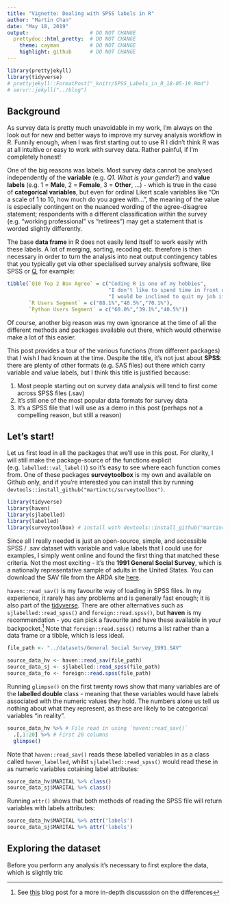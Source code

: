 ```yaml
---
title: "Vignette: Dealing with SPSS labels in R"
author: "Martin Chan"
date: "May 18, 2019"
output:                    # DO NOT CHANGE
  prettydoc::html_pretty:  # DO NOT CHANGE
    theme: cayman          # DO NOT CHANGE
    highlight: github      # DO NOT CHANGE
---
```


```r
library(prettyjekyll)
library(tidyverse)
# prettyjekyll::FormatPost("_knitr/SPSS_Labels_in_R_18-05-19.Rmd")
# servr::jekyll("../blog")
```

## Background

As survey data is pretty much unavoidable in my work, I'm always on the look out for new and better ways to improve my survey analysis workflow in R. Funnily enough, when I was first starting out to use R I didn't think R was at all intuitive or easy to work with survey data. Rather painful, if I'm completely honest!

One of the big reasons was labels. Most survey data cannot be analysed independently of the **variable** (e.g. *Q1. What is your gender?*) and **value labels** (e.g. 1 = **Male**, 2 = **Female**, 3 = **Other**, ...) - which is true in the case of **categorical variables**, but even for ordinal Likert scale variables like "On a scale of 1 to 10, how much do you agree with...", the meaning of the value is especially contingent on the nuanced wording of the agree-disagree statement; respondents with a different classification within the survey (e.g. "working professional" vs "retirees") may get a statement that is worded slightly differently. 

The base **data frame** in R does not easily lend itself to work easily with these labels. A lot of merging, sorting, recoding etc. therefore is then necessary in order to turn the analysis into neat output contingency tables that you typically get via other specialised survey analysis software, like SPSS or [Q](https://www.qresearchsoftware.com/), for example:

```r
tibble(`Q10 Top 2 Box Agree` = c("Coding R is one of my hobbies",
                                 "I don't like to spend time in front of the computer on weekends",
                                 "I would be inclined to quit my job if I couldn't use R for data analysis"),
       `R Users Segment` = c("88.1%","40.5%","70.1%"),
       `Python Users Segment` = c("60.0%","39.1%","40.5%"))
```

Of course, another big reason was my own ignorance at the time of all the different methods and packages available out there, which would otherwise make a lot of this easier. 

This post provides a tour of the various functions (from different packages) that I wish I had known at the time. Despite the title, it's not just about **SPSS**: there are plenty of other formats (e.g. SAS files) out there which carry variable and value labels, but I think this title is justified because:

1. Most people starting out on survey data analysis will tend to first come across SPSS files (.sav) 
2. It's still one of the most popular data formats for survey data
3. It's a SPSS file that I will use as a demo in this post (perhaps not a compelling reason, but still a reason)

## Let's start!

Let us first load in all the packages that we'll use in this post. For clarity, I will still make the package-source of the functions explicit (e.g. `labelled::val_label()`) so it's easy to see where each function comes from. One of these packages  **surveytoolbox** is my own and available on Github only, and if you're interested you can install this by running `devtools::install_github("martinctc/surveytoolbox")`.

```r
library(tidyverse)
library(haven)
library(sjlabelled)
library(labelled) 
library(surveytoolbox) # install with devtools::install_github("martinctc/surveytoolbox")
```

Since all I really needed is just an open-source, simple, and accessible SPSS / .sav dataset with variable and value labels that I could use for examples, I simply went online and found the first thing that matched these criteria. Not the most exciting - it's the **1991 General Social Survey**, which is a nationally representative sample of adults in the United States. You can download the SAV file from the ARDA site [here](http://www.thearda.com/Archive/Files/Downloads/GSS1991_DL2.asp).

`haven::read_sav()` is my favourite way of loading in SPSS files. In my experience, it rarely has any problems and is generally fast enough; it is also part of the [tidyverse](https://haven.tidyverse.org/). There are other alternatives such as `sjlabelled::read_spss()` and `foreign::read.spss()`, but **haven** is my recommendation - you can pick a favourite and have these available in your backpocket.[^1] Note that `foreign::read.spss()` returns a list rather than a data frame or a tibble, which is less ideal.

```r
file_path <- "../datasets/General Social Survey_1991.SAV"

source_data_hv <- haven::read_sav(file_path)
source_data_sj <- sjlabelled::read_spss(file_path)
source_data_fo <- foreign::read.spss(file_path)
```

Running `glimpse()` on the first twenty rows show that many variables are of the **labelled double** class - meaning that these variables would have labels associated with the numeric values they hold. The numbers alone us tell us nothing about what they represent, as these are likely to be categorical variables "in reality".

```r
source_data_hv %>% # File read in using `haven::read_sav()`
  .[,1:20] %>% # First 20 columns
  glimpse() 
```

Note that `haven::read_sav()` reads these labelled variables in as a class called `haven_labelled`, whilst `sjlabelled::read_spss()` would read these in as numeric variables cotaining label attributes:
```r
source_data_hv$MARITAL %>% class()
source_data_sj$MARITAL %>% class()
```

Running `attr()` shows that both methods of reading the SPSS file will return variables with labels attributes:
```r
source_data_hv$MARITAL %>% attr('labels')
source_data_sj$MARITAL %>% attr('labels')
```


## Exploring the dataset

Before you perform any analysis it's necessary to first explore the data, which is slightly tric



[^1]: See [this](https://www.r-bloggers.com/working-with-spss-data-in-r/) blog post for a more in-depth discusssion on the differences 
